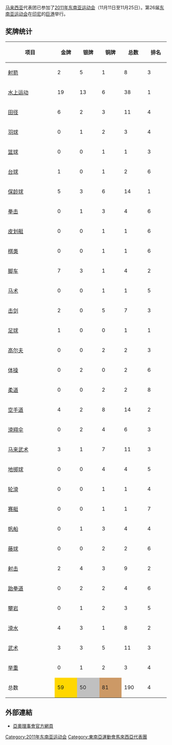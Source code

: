 {{refimprove|time=2015-01-09T03:18:20+00:00}}
{{Infobox Country Southeast Asian Games
|NOC=MAS
|games=2011年
|competitors=
|sports=
|officials=
|flagbearer=
| gold        = 59
| silver      = 50
| bronze      = 81
| total       = 190
| rank        = 4
}}

[[马来西亚|马来西亚]]代表团已参加了[[2011年东南亚运动会|2011年东南亚运动会]]（11月11日至11月25日）。第26届[[东南亚运动会|东南亚运动会]]在[[印尼|印尼]]的[[巨港|巨港]]举行。

== 奖牌统计 ==
{| class="wikitable sortable" style="text-align:center;"
|-
! width=200|项目
|bgcolor=gold width=70|'''金牌''' 
|bgcolor=silver width=70|'''银牌''' 
|bgcolor=#cc9966 width=70|'''铜牌'''
!width=70|总数
!width=70|排名
|-
|align=left| [[2011年东南亚运动会射箭比赛|射箭]] ||bgcolor=#f7f6a8| 2 ||bgcolor=#dce5e5| 5 ||bgcolor=#ffdab9| 1 || 8 || 3
|-align=center
|align=left| [[2011年东南亚运动会水上运动比赛|水上运动]] ||bgcolor=#f7f6a8| 19 ||bgcolor=#dce5e5| 13 ||bgcolor=#ffdab9| 6 || 38 || 1
|-align=center
|align=left| [[2011年东南亚运动会田径比赛|田径]] ||bgcolor=#f7f6a8| 6 ||bgcolor=#dce5e5| 2 ||bgcolor=#ffdab9| 3 || 11 || 4
|-align=center
|align=left| [[2011年东南亚运动会羽球比赛|羽球]] ||bgcolor=#f7f6a8| 0 ||bgcolor=#dce5e5| 1 ||bgcolor=#ffdab9| 2 || 3 || 4
|-align=center
|align=left| [[2011年东南亚运动会篮球比赛|篮球]] ||bgcolor=#f7f6a8| 0 ||bgcolor=#dce5e5| 0 ||bgcolor=#ffdab9| 1 || 1 || 3
|-align=center
|align=left| [[2011年东南亚运动会台球比赛|台球]] ||bgcolor=#f7f6a8| 1 ||bgcolor=#dce5e5| 0 ||bgcolor=#ffdab9| 1 || 2 || 6
|-align=center
|align=left| [[2011年东南亚运动会保龄球比赛|保龄球]] ||bgcolor=#f7f6a8| 5 ||bgcolor=#dce5e5| 3 ||bgcolor=#ffdab9| 6 || 14 || 1
|-align=center
|align=left| [[2011年东南亚运动会拳击比赛|拳击]] ||bgcolor=#f7f6a8| 0 ||bgcolor=#dce5e5| 1 ||bgcolor=#ffdab9| 3 || 4 || 6
|-align=center
|align=left| [[2011年东南亚运动会皮划艇静水比赛|皮划艇]] ||bgcolor=#f7f6a8| 0 ||bgcolor=#dce5e5| 0 ||bgcolor=#ffdab9| 1 || 1 || 6
|-align=center
|align=left| [[2011年东南亚运动会棋类比赛|棋类]] ||bgcolor=#f7f6a8| 0 ||bgcolor=#dce5e5| 0 ||bgcolor=#ffdab9| 1 || 1 || 6
|-align=center
|align=left| [[2011年东南亚运动会脚车比赛|脚车]] ||bgcolor=#f7f6a8| 7 ||bgcolor=#dce5e5| 3 ||bgcolor=#ffdab9| 1 || 4 || 2
|-align=center
|align=left| [[2011年东南亚运动会马术比赛|马术]] ||bgcolor=#f7f6a8| 0 ||bgcolor=#dce5e5| 0 ||bgcolor=#ffdab9| 1 || 1 || 5
|-align=center
|align=left| [[2011年东南亚运动会击剑比赛|击剑]] ||bgcolor=#f7f6a8| 2 ||bgcolor=#dce5e5| 0 ||bgcolor=#ffdab9| 5 || 7 || 3
|-align=center
|align=left| [[2011年东南亚运动会足球比赛|足球]] ||bgcolor=#f7f6a8| 1 ||bgcolor=#dce5e5| 0 ||bgcolor=#ffdab9| 0 || 1 || 1
|-align=center
|align=left| [[2011年东南亚运动会高尔夫比赛|高尔夫]] ||bgcolor=#f7f6a8| 0 ||bgcolor=#dce5e5| 0 ||bgcolor=#ffdab9| 2 || 2 || 3
|-align=center
|align=left| [[2011年东南亚运动会体操比赛|体操]] ||bgcolor=#f7f6a8| 0 ||bgcolor=#dce5e5| 2 ||bgcolor=#ffdab9| 0 || 2 || 6
|-align=center
|align=left| [[2011年东南亚运动会柔道比赛|柔道]] ||bgcolor=#f7f6a8| 0 ||bgcolor=#dce5e5| 0 ||bgcolor=#ffdab9| 2 || 2 || 8
|-align=center
|align=left| [[2011年东南亚运动会空手道比赛|空手道]] ||bgcolor=#f7f6a8| 4 ||bgcolor=#dce5e5| 2 ||bgcolor=#ffdab9| 8 || 14 || 2
|-align=center
|align=left| [[2011年东南亚运动会滑翔伞比赛|滑翔伞]] ||bgcolor=#f7f6a8| 0 ||bgcolor=#dce5e5| 2 ||bgcolor=#ffdab9| 4 || 6 || 3
|-align=center
|align=left| [[2011年东南亚运动会马来武术比赛|马来武术]] ||bgcolor=#f7f6a8| 3 ||bgcolor=#dce5e5| 1 ||bgcolor=#ffdab9| 7 || 11 || 3
|-align=center
|align=left| [[2011年东南亚运动会地掷球比赛|地掷球]] ||bgcolor=#f7f6a8| 0 ||bgcolor=#dce5e5| 0 ||bgcolor=#ffdab9| 4 || 4 || 5
|-align=center
|align=left| [[2011年东南亚运动会轮滑比赛|轮滑]] ||bgcolor=#f7f6a8| 0 ||bgcolor=#dce5e5| 0 ||bgcolor=#ffdab9| 1 || 1 || 4
|-align=center
|align=left| [[2011年东南亚运动会赛艇比赛|赛艇]] ||bgcolor=#f7f6a8| 0 ||bgcolor=#dce5e5| 0 ||bgcolor=#ffdab9| 1 || 1 || 7
|-align=center
|align=left| [[2011年东南亚运动会帆船比赛|帆船]] ||bgcolor=#f7f6a8| 0 ||bgcolor=#dce5e5| 1 ||bgcolor=#ffdab9| 3 || 4 || 4
|-align=center
|align=left| [[2011年东南亚运动会藤球比赛|藤球]] ||bgcolor=#f7f6a8| 0 ||bgcolor=#dce5e5| 0 ||bgcolor=#ffdab9| 2 || 2 || 6
|-align=center
|align=left| [[2011年东南亚运动会射击比赛|射击]] ||bgcolor=#f7f6a8| 2 ||bgcolor=#dce5e5| 4 ||bgcolor=#ffdab9| 3 || 9 || 2
|-align=center
|align=left| [[2011年东南亚运动会跆拳道比赛|跆拳道]] ||bgcolor=#f7f6a8| 0 ||bgcolor=#dce5e5| 2 ||bgcolor=#ffdab9| 2 || 4 || 6
|-align=center
|align=left| [[2011年东南亚运动会攀岩比赛|攀岩]] ||bgcolor=#f7f6a8| 0 ||bgcolor=#dce5e5| 1 ||bgcolor=#ffdab9| 2 || 3 || 5
|-align=center
|align=left| [[2011年东南亚运动会滑水比赛|滑水]] ||bgcolor=#f7f6a8| 4 ||bgcolor=#dce5e5| 3 ||bgcolor=#ffdab9| 1 || 8 || 2
|-align=center
|align=left| [[2011年东南亚运动会武术比赛|武术]] ||bgcolor=#f7f6a8| 3 ||bgcolor=#dce5e5| 3 ||bgcolor=#ffdab9| 5 || 11 || 3
|-align=center
|align=left| [[2011年东南亚运动会举重比赛|举重]] ||bgcolor=#f7f6a8| 0 ||bgcolor=#dce5e5| 1 ||bgcolor=#ffdab9| 2 || 3 || 4
|-align=center
! 总数 !! style="background:gold;"| 59 !! style="background:silver;"| 50 !! style="background:#c96;"| 81 !! 190 !! 4
|}

== 外部連結 ==
<references />
* [https://web.archive.org/web/20090303150302/http://ocasia.org/regional_games.asp 亞奧理事會官方網頁]


{{2011年东南亚运动会国家代表团}}

[[Category:2011年东南亚运动会|Category:2011年东南亚运动会]]
[[Category:東南亞運動會馬來西亞代表團|Category:東南亞運動會馬來西亞代表團]]